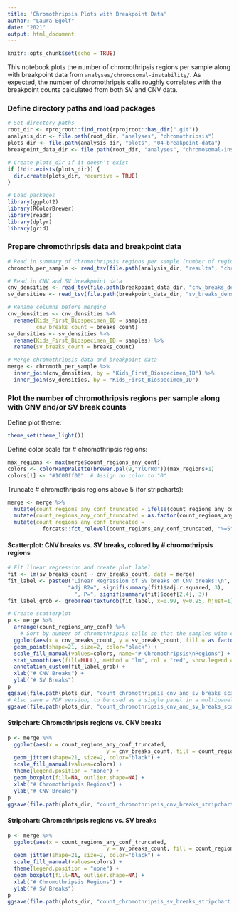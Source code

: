 ```yaml
---
title: 'Chromothripsis Plots with Breakpoint Data'
author: "Laura Egolf"
date: "2021"
output: html_document
---
```

  
```r
knitr::opts_chunk$set(echo = TRUE)
```

This notebook plots the number of chromothripsis regions per sample along with breakpoint data from `analyses/chromosomal-instability/`. As expected, the number of chromothripsis calls roughly correlates with the breakpoint counts calculated from both SV and CNV data. 

### Define directory paths and load packages

```r
# Set directory paths
root_dir <- rprojroot::find_root(rprojroot::has_dir(".git"))
analysis_dir <- file.path(root_dir, "analyses", "chromothripsis")
plots_dir <- file.path(analysis_dir, "plots", "04-breakpoint-data")
breakpoint_data_dir <- file.path(root_dir, "analyses", "chromosomal-instability", "breakpoint-data")

# Create plots_dir if it doesn't exist
if (!dir.exists(plots_dir)) {
  dir.create(plots_dir, recursive = TRUE)
}

# Load packages
library(ggplot2)
library(RColorBrewer)
library(readr)
library(dplyr)
library(grid)
```


### Prepare chromothripsis data and breakpoint data

```r
# Read in summary of chromothripsis regions per sample (number of regions for each confidence level)
chromoth_per_sample <- read_tsv(file.path(analysis_dir, "results", "chromothripsis_summary_per_sample.txt"))

# Read in CNV and SV breakpoint data
cnv_densities <- read_tsv(file.path(breakpoint_data_dir, "cnv_breaks_densities.tsv"))
sv_densities <- read_tsv(file.path(breakpoint_data_dir, "sv_breaks_densities.tsv"))

# Rename columns before merging
cnv_densities <- cnv_densities %>%
  rename(Kids_First_Biospecimen_ID = samples,
         cnv_breaks_count = breaks_count)
sv_densities <- sv_densities %>%
  rename(Kids_First_Biospecimen_ID = samples) %>%
  rename(sv_breaks_count = breaks_count)

# Merge chromothripsis data and breakpoint data
merge <- chromoth_per_sample %>% 
  inner_join(cnv_densities, by = "Kids_First_Biospecimen_ID") %>%
  inner_join(sv_densities, by = "Kids_First_Biospecimen_ID") 
```


### Plot the number of chromothripsis regions per sample along with CNV and/or SV break counts

Define plot theme:
```r
theme_set(theme_light())
```

Define color scale for # chromothripsis regions:
```r
max_regions <- max(merge$count_regions_any_conf)
colors <- colorRampPalette(brewer.pal(9,"YlOrRd"))(max_regions+1)
colors[1] <- "#1C00ff00"  # Assign no color to "0"
```

Truncate # chromothripsis regions above 5 (for stripcharts):
```r
merge <- merge %>%
  mutate(count_regions_any_conf_truncated = ifelse(count_regions_any_conf>=5, ">=5", count_regions_any_conf)) %>%
  mutate(count_regions_any_conf_truncated = as.factor(count_regions_any_conf_truncated)) %>%
  mutate(count_regions_any_conf_truncated = 
           forcats::fct_relevel(count_regions_any_conf_truncated, ">=5", after = Inf))
```


#### Scatterplot: CNV breaks vs. SV breaks, colored by # chromothripsis regions

```r
# Fit linear regression and create plot label
fit <- lm(sv_breaks_count ~ cnv_breaks_count, data = merge)
fit_label <- paste0("Linear Regression of SV breaks on CNV breaks:\n",
                   "Adj R2=", signif(summary(fit)$adj.r.squared, 3),
                     ", P=", signif(summary(fit)$coef[2,4], 3))
fit_label_grob <- grobTree(textGrob(fit_label, x=0.99, y=0.95, hjust=1))

# Create scatterplot
p <- merge %>%
  arrange(count_regions_any_conf) %>%
    # Sort by number of chromothripsis calls so that the samples with chromothripsis are more visible
  ggplot(aes(x = cnv_breaks_count, y = sv_breaks_count, fill = as.factor(count_regions_any_conf))) +
  geom_point(shape=21, size=2, color="black") + 
  scale_fill_manual(values=colors, name="# Chromothripsis\nRegions") +
  stat_smooth(aes(fill=NULL), method = "lm", col = "red", show.legend = FALSE) + 
  annotation_custom(fit_label_grob) +
  xlab("# CNV Breaks") + 
  ylab("# SV Breaks") 
p
ggsave(file.path(plots_dir, "count_chromothripsis_cnv_and_sv_breaks_scatterplot.png"), p)
# Also save a PDF version, to be used as a single panel in a multipanel figure
ggsave(file.path(plots_dir, "count_chromothripsis_cnv_and_sv_breaks_scatterplot.pdf"), p)
```

#### Stripchart: Chromothripsis regions vs. CNV breaks

```r
p <- merge %>%
  ggplot(aes(x = count_regions_any_conf_truncated, 
                               y = cnv_breaks_count, fill = count_regions_any_conf_truncated)) +
  geom_jitter(shape=21, size=2, color="black") +
  scale_fill_manual(values=colors) +
  theme(legend.position = "none") +
  geom_boxplot(fill=NA, outlier.shape=NA) +
  xlab("# Chromothripsis Regions") + 
  ylab("# CNV Breaks") 
p
ggsave(file.path(plots_dir, "count_chromothripsis_cnv_breaks_stripchart.png"), p)
```

#### Stripchart: Chromothripsis regions vs. SV breaks

```r
p <- merge %>%
  ggplot(aes(x = count_regions_any_conf_truncated, 
                               y = sv_breaks_count, fill = count_regions_any_conf_truncated)) +
  geom_jitter(shape=21, size=2, color="black") +
  scale_fill_manual(values=colors) +
  theme(legend.position = "none") +
  geom_boxplot(fill=NA, outlier.shape=NA) +
  xlab("# Chromothripsis Regions") + 
  ylab("# SV Breaks") 
p
ggsave(file.path(plots_dir, "count_chromothripsis_sv_breaks_stripchart.png"), p)
``` 
